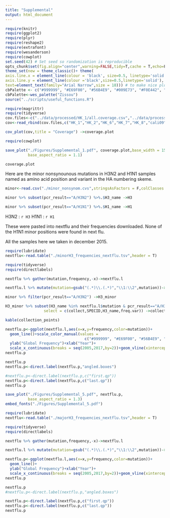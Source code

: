 ```yaml
---
title: "Supplemental"
output: html_document
---
```


```r
require(knitr)
require(ggplot2)
require(plyr)
require(reshape2)
require(extrafont)
require(wesanderson)
require(cowplot)
set.seed(42) # Set seed so randomization is reproducible
opts_chunk$set(fig.align="center",warning=FALSE,tidy=T,cache = T,echo=F)
theme_set(new = theme_classic()+ theme(
axis.line.x = element_line(colour = 'black', size=0.5, linetype='solid'),
axis.line.y = element_line(colour ='black',size=0.5,linetype='solid'),
text=element_text(family="Arial Narrow",size = 18))) # to make nice plots
cbPalette <- c("#999999", "#E69F00", "#56B4E9", "#009E73", "#F0E442", "#0072B2", "#D55E00", "#CC79A7")
cbPalette<-wes_palette("Zissou")
source("../scripts/useful_functions.R")
```


```r
require(magrittr)
require(tidyverse)
cov.files<-c("../data/processed/HK_1/all.coverage.csv","../data/processed/HK_2/all.coverage.csv","../data/processed/HK_6/all.coverage.csv","../data/processed/HK_7/all.coverage.csv","../data/processed/HK_8/all.coverage.csv","../data/processed/cali09/all.coverage.csv","../data/processed/cali09_2/all.coverage.csv","../data/processed/victoria/all.coverage.csv","../data/processed/victoria_2/all.coverage.csv","../data/processed/perth/all.coverage.csv","../data/processed/perth_2/all.coverage.csv")
cov<-read_rbind(cov.files,c("HK_1","HK_2","HK_6","HK_7","HK_8","cali09","cali09_2","victoria","victoria_2","perth","perth_2"))
```

```r
cov_plot(cov,title = "Coverage") ->coverage.plot

require(cowplot)

save_plot("./Figures/Supplemental_1.pdf", coverage.plot,base_width = 15.0,
          base_aspect_ratio = 1.1)

coverage.plot
```


Here are the minor nonsynounous mutations in H3N2 and H1N1 samples named as amino acid position and variant in the HA numbering skeme.
```r
minor<-read.csv("./minor_nonsynom.cvs",stringsAsFactors = F,colClasses = c('onset'='Date','collect'='Date'))

minor %>% subset(pcr_result=="A/H3N2") %>%.$H3_name ->H3

minor %>% subset(pcr_result=="A/H1N1") %>%.$H1_name ->H1


```

H3N2 : `r H3`
H1N1 : `r H1`

These were pasted into nextflu and their frequencies downloaded. None of the H1N1 minor positions were found in next flu.

All the samples here we taken in december 2015.
```r



require(lubridate)
nextflu<-read.table("./minorH3_frequencies_nextflu.tsv",header = T)

require(tidyverse)
require(directlabels)

nextflu %>% gather(mutation,frequency,-x)->nextflu.l

nextflu.l %>% mutate(mutation=gsub("(.*)\\.(.*)","\\1:\\2",mutation))->nextflu.l

minor %>% filter(pcr_result=="A/H3N2") ->H3_minor

H3_minor %>% subset(H3_name %in% nextflu.l$mutation & pcr_result=="A/H3N2",
                 select = c(collect,SPECID,H3_name,freq.var)) ->collection_points

kable(collection_points)

nextflu.p<-ggplot(nextflu.l,aes(x=x,y=frequency,color=mutation))+
  geom_line()+scale_color_manual(values = 
                                   c("#999999", "#E69F00", "#56B4E9", "#009E73", "#F0E442", "#0072B2", "#D55E00", "#CC79A7"))+
  ylab("Global Frequency")+xlab("Year")+
  scale_x_continuous(breaks = seq(2005,2017,by=2))+geom_vline(xintercept =2015,linetype=2,alpha=0.5)
nextflu.p

nextflu.p
nextflu.p<-direct.label(nextflu.p,"angled.boxes")

#nextflu.p<-direct.label(nextflu.p,c("first.qp"))
nextflu.p<-direct.label(nextflu.p,c("last.qp"))
nextflu.p

save_plot("./Figures/Supplemental_5.pdf", nextflu.p,
          base_aspect_ratio = 1.3)
embed_fonts("./Figures/Supplemental_5.pdf")

```

```r

require(lubridate)
nextflu<-read.table("./majorH3_frequencies_nextflu.tsv",header = T)

require(tidyverse)
require(directlabels)

nextflu %>% gather(mutation,frequency,-x)->nextflu.l

nextflu.l %>% mutate(mutation=gsub("(.*)\\.(.*)","\\1:\\2",mutation))->nextflu.l

nextflu.p<-ggplot(nextflu.l,aes(x=x,y=frequency,color=mutation))+
  geom_line()+
  ylab("Global Frequency")+xlab("Year")+
  scale_x_continuous(breaks = seq(2005,2017,by=2))+geom_vline(xintercept =2015,linetype=2,alpha=0.5)
nextflu.p

nextflu.p
#nextflu.p<-direct.label(nextflu.p,"angled.boxes")

nextflu.p<-direct.label(nextflu.p,c("first.qp"))
nextflu.p<-direct.label(nextflu.p,c("last.qp"))
nextflu.p
```